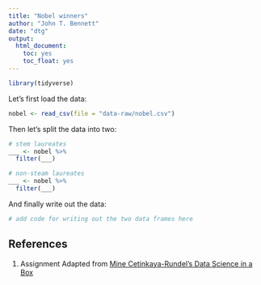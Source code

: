 ```yaml
---
title: "Nobel winners"
author: "John T. Bennett"
date: "dtg"
output: 
  html_document: 
    toc: yes
    toc_float: yes
---
```


```r
library(tidyverse)
```

Let's first load the data:

```r
nobel <- read_csv(file = "data-raw/nobel.csv")
```

Then let's split the data into two:

```r
# stem laureates
___ <- nobel %>%
  filter(___)

# non-steam laureates
___ <- nobel %>%
  filter(___)
```

And finally write out the data:

```r
# add code for writing out the two data frames here
```

## References {#references}
1. Assignment Adapted from [Mine Cetinkaya-Rundel's Data Science in a Box](https://github.com/rstudio-education/datascience-box)